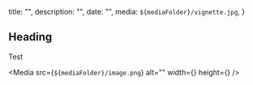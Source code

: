 
  title: "",
  description: "",
  date: "",
  media: `${mediaFolder}/vignette.jpg`,
}


## Heading

Test

<Media
  src={`${mediaFolder}/image.png`}
  alt=""
  width={}
  height={}
/>

